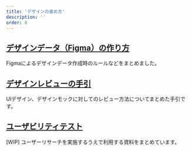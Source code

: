 ```yaml
---
title: 'デザインの進め方'
description: ''
order: 8
---
```


## [デザインデータ（Figma）の作り方](/products/design-process/design-guide)
Figmaによるデザインデータ作成時のルールなどをまとめました。

## [デザインレビューの手引](/products/design-process/review)
UIデザイン、デザインモックに対してのレビュー方法についてまとめた手引です。
<!-- textlint-disable -->
## [ユーザビリティテスト](/products/design-process/user-research)
[WIP] ユーザーリサーチを実施するうえで利用する資料をまとめています。
<!-- textlint-disable -->
